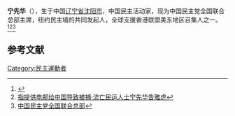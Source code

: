 
'''宁先华'''（{{bd|1961年|2月18日|catIdx=W}}），生于中国[[辽宁省|辽宁省]][[沈阳市|沈阳市]]，中国民主活动家，现为中国民主党全国联合总部主席，纽约民主墙的共同发起人，全球支援香港联盟美东地区召集人之一。<ref>{{Cite web |url=https://www.ukcdp.co.uk/cnhuman/cnhuman17.htm |title=中国民主党优秀党员宁先华自撰简历 - 中国民主党英国党部 |accessdate=2020-09-05 |archive-date=2013-01-23 |archive-url=https://web.archive.org/web/20130123132546/http://ukcdp.co.uk/cnhuman/cnhuman17.htm |dead-url=no }}</ref><ref>[https://www.sinchew.com.my/content/content_2337092.html 指提供电邮给中国导致被捕‧流亡民运人士宁先华告雅虎]</ref><ref>[http://www.cdp1998.org/file/2019121901.htm 中国民主党全国联合总部]</ref>
== 参考文献 ==
<references />
{{bio-stub}}

[[Category:民主運動者|Category:民主運動者]]